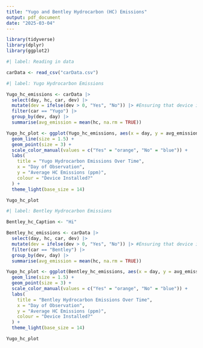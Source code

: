 ```yaml
---
title: "Yugo and Bentley Hydrocarbon (HC) Emissions"
output: pdf_document
date: "2025-03-04"
---
```


```r
library(tidyverse)
library(dplyr)
library(ggplot2)
```

```r
#| label: Reading in data

carData <- read_csv("carData.csv")
```


```r
#| label: Yugo Hydrocarbon Emissions

Yugo_hc_emissions <- carData |>
  select(day, hc, car, dev) |>
  mutate(dev = ifelse(dev > 0, "Yes", "No")) |> #Ensuring that device is either T or F
  filter(car == "Yugo") |>
  group_by(dev, day) |> 
  summarise(avg_emission = mean(hc, na.rm = TRUE))

Yugo_hc_plot <- ggplot(Yugo_hc_emissions, aes(x = day, y = avg_emission, colour = dev, group = dev)) +
  geom_line(size = 1.5) + 
  geom_point(size = 3) + 
  scale_color_manual(values = c("Yes" = "orange", "No" = "blue")) + 
  labs(
    title = "Yugo Hydrocarbon Emissions Over Time",
    x = "Day of Observation",
    y = "Average HC Emissions (ppm)",
    colour = "Device Installed?"
  ) +
  theme_light(base_size = 14) 

Yugo_hc_plot
```
```r
#| label: Bentley Hydrocarbon Emissions

Bentley_hc_Caption <- "Hi"

Bentley_hc_emissions <- carData |>
  select(day, hc, car, dev) |>
  mutate(dev = ifelse(dev > 0, "Yes", "No")) |> #Ensuring that device is either T or F
  filter(car == "Bentley") |>
  group_by(dev, day) |> 
  summarise(avg_emission = mean(hc, na.rm = TRUE))

Yugo_hc_plot <- ggplot(Bentley_hc_emissions, aes(x = day, y = avg_emission, colour = dev, group = dev)) +
  geom_line(size = 1.5) + 
  geom_point(size = 3) + 
  scale_color_manual(values = c("Yes" = "orange", "No" = "blue")) + 
  labs(
    title = "Bentley Hydrocarbon Emissions Over Time",
    x = "Day of Observation",
    y = "Average HC Emissions (ppm)",
    colour = "Device Installed?"
  ) +
  theme_light(base_size = 14) 

Yugo_hc_plot
```
